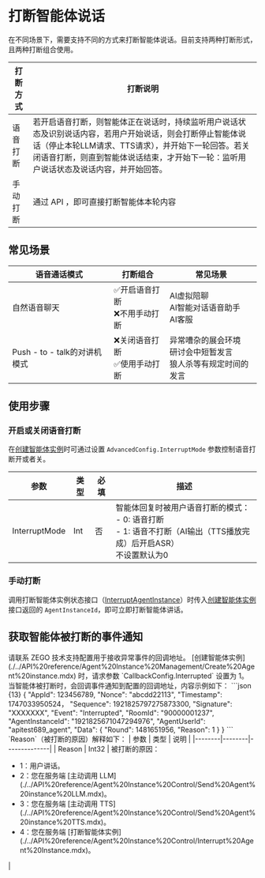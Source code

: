 # 打断智能体说话

在不同场景下，需要支持不同的方式来打断智能体说话。目前支持两种打断形式，且两种打断组合使用。

| 打断方式 | 打断说明                                                                                                                                                                                                                                       |
| -------- | ---------------------------------------------------------------------------------------------------------------------------------------------------------------------------------------------------------------------------------------------- |
| 语音打断 | 若开启语音打断，则智能体正在说话时，持续监听用户说话状态及识别说话内容，若用户开始说话，则会打断停止智能体说话（停止本轮LLM请求、TTS请求），并开始下一轮回答。若关闭语音打断，则直到智能体说话结束，才开始下一轮：监听用户说话状态及说话内容，并开始回答。 |
| 手动打断 | 通过 API ，即可直接打断智能体本轮内容                                                                                                                                                                                                                |

## 常见场景

| 语音通话模式                 | 打断组合                          | 常见场景                                                             |
| ---------------------------- | --------------------------------- | -------------------------------------------------------------------- |
| 自然语音聊天                 | ✅开启语音打断<br/>❌不用手动打断 | AI虚拟陪聊<br/>AI智能对话语音助手<br/>AI客服                         |
| Push - to - talk的对讲机模式 | ❌关闭语音打断<br/>✅使用手动打断 | 异常嘈杂的展会环境<br/>研讨会中短暂发言<br/>狼人杀等有规定时间的发言 |

## 使用步骤

### 开启或关闭语音打断


在[创建智能体实例](./../API%20reference/Agent%20Instance%20Management/Create%20Agent%20instance.mdx)时可通过设置 `AdvancedConfig.InterruptMode` 参数控制语音打断开或者关。

| 参数         | 类型 | 必填 | 描述                                                                 |
|----------------|------|------|----------------------------------------------------------------------|
| InterruptMode  | Int  | 否   | 智能体回复时被用户语音打断的模式：<br/>- 0: 语音打断<br/>- 1: 语音不打断（AI输出（TTS播放完成）后开启ASR）<br/>不设置默认为0 |

### 手动打断

调用打断智能体实例状态接口（[InterruptAgentInstance](./../API%20reference/Agent%20Instance%20Control/Interrupt%20Agent%20Instance.mdx)）时传入[创建智能体实例](./../API%20reference/Agent%20Instance%20Management/Create%20Agent%20instance.mdx)接口返回的 `AgentInstanceId`，即可立即打断智能体讲话。

## 获取智能体被打断的事件通知
<Steps>
<Step title="配置回调地址">
请联系 ZEGO 技术支持配置用于接收异常事件的回调地址。
</Step>
<Step title="启用回调接收">
[创建智能体实例](./../API%20reference/Agent%20Instance%20Management/Create%20Agent%20instance.mdx) 时，请求参数 `CallbackConfig.Interrupted` 设置为 1。
</Step>
<Step title="接收回调">
当智能体被打断时，会回调事件通知到配置的回调地址，内容示例如下：
```json {13}
{
    "AppId": 123456789,
    "Nonce": "abcdd22113",
    "Timestamp": 1747033950524，
    "Sequence": 1921825797275873300,
    "Signature": "XXXXXXX",
    "Event": "Interrupted",
    "RoomId": "90000001237",
    "AgentInstanceId": "1921825671047294976",
    "AgentUserId": "apitest689_agent",
    "Data": {
        "Round": 1481651956,
        "Reason": 1
    }
}
```
`Reason`（被打断的原因）解释如下：
| 参数   | 类型   | 说明         |
|--------|--------|--------------|
| Reason | Int32  | 被打断的原因：<ul><li>1：用户讲话。</li><li>2：您在服务端 [主动调用 LLM](./../API%20reference/Agent%20Instance%20Control/Send%20Agent%20instance%20LLM.mdx)。</li><li>3：您在服务端 [主动调用 TTS](./../API%20reference/Agent%20Instance%20Control/Send%20Agent%20instance%20TTS.mdx)。</li><li>4：您在服务端 [打断智能体实例](./../API%20reference/Agent%20Instance%20Control/Interrupt%20Agent%20Instance.mdx)。</li></ul> |
</Step>
</Steps>

